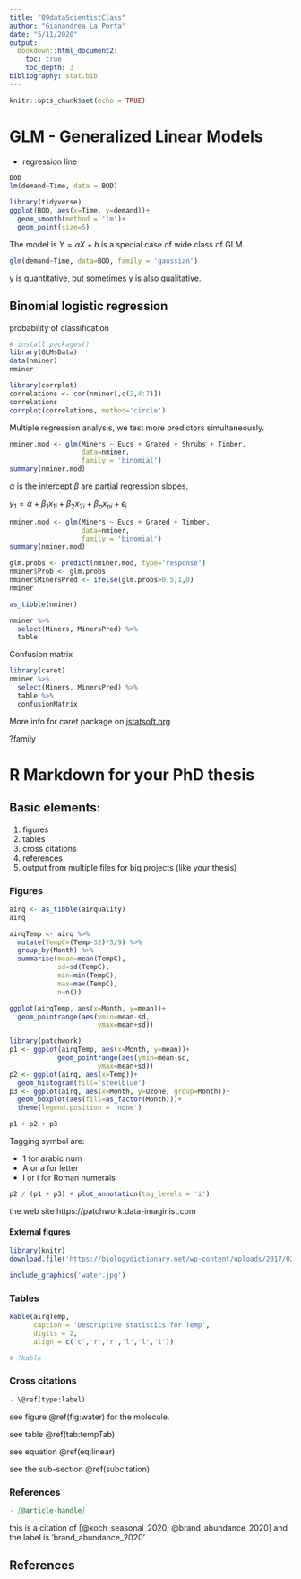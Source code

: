 ```yaml
---
title: "09dataScientistClass"
author: "Gianandrea La Porta"
date: "5/11/2020"
output: 
  bookdown::html_document2:
    toc: true
    toc_depth: 3
bibliography: stat.bib
---
```


```r
knitr::opts_chunk$set(echo = TRUE)
```

# GLM - Generalized Linear Models

- regression line

```r
BOD
lm(demand~Time, data = BOD)

library(tidyverse)
ggplot(BOD, aes(x=Time, y=demand))+
  geom_smooth(method = 'lm')+
  geom_point(size=5)
```

The model is $Y = aX + b$ is a special case of wide class of GLM.

```r
glm(demand~Time, data=BOD, family = 'gaussian')
```

y is quantitative, but sometimes y is also qualitative.

## Binomial logistic regression

probability of classification

```r
# install.packages()
library(GLMsData)
data(nminer)
nminer
```

```r
library(corrplot)
correlations <- cor(nminer[,c(2,4:7)])
correlations
corrplot(correlations, method='circle')
```

Multiple regression analysis, we test more predictors  simultaneously.

```r
nminer.mod <- glm(Miners ~ Eucs + Grazed + Shrubs + Timber,
                  data=nminer,
                  family = 'binomial')
summary(nminer.mod)
```

$\alpha$ is the intercept
$\beta$ are partial regression slopes.

$y_1 = \alpha + \beta_1 x_{1i} + \beta_2 x_{2i} + \beta_p x_{pi} + \epsilon_i$

```r
nminer.mod <- glm(Miners ~ Eucs + Grazed + Timber,
                  data=nminer,
                  family = 'binomial')
summary(nminer.mod)
```

```r
glm.probs <- predict(nminer.mod, type='response')
nminer$Prob <- glm.probs
nminer$MinersPred <- ifelse(glm.probs>0.5,1,0)
nminer

as_tibble(nminer)
```

```r
nminer %>% 
  select(Miners, MinersPred) %>% 
  table
```

Confusion matrix

```r
library(caret)
nminer %>% 
  select(Miners, MinersPred) %>% 
  table %>% 
  confusionMatrix
```

More info for caret package on [jstatsoft.org](https://www.jstatsoft.org)

?family

# R Markdown for your PhD thesis

## Basic elements:

1. figures
2. tables
3. cross citations
4. references
5. output from multiple files for big projects (like your thesis)


### Figures

```r
airq <- as_tibble(airquality)
airq

airqTemp <- airq %>% 
  mutate(TempC=(Temp-32)*5/9) %>% 
  group_by(Month) %>% 
  summarise(mean=mean(TempC),
            sd=sd(TempC),
            min=min(TempC),
            max=max(TempC),
            n=n())
```

```r
ggplot(airqTemp, aes(x=Month, y=mean))+
  geom_pointrange(aes(ymin=mean-sd,
                      ymax=mean+sd))
```

```r
library(patchwork)
p1 <- ggplot(airqTemp, aes(x=Month, y=mean))+
            geom_pointrange(aes(ymin=mean-sd,
                      ymax=mean+sd))
p2 <- ggplot(airq, aes(x=Temp))+
  geom_histogram(fill='steelblue')
p3 <- ggplot(airq, aes(x=Month, y=Ozone, group=Month))+
  geom_boxplot(aes(fill=as_factor(Month)))+
  theme(legend.position = 'none')

p1 + p2 + p3
```

Tagging symbol are:

- 1 for arabic num
- A or a for letter
- I or i for Roman numerals

```r
p2 / (p1 + p3) + plot_annotation(tag_levels = 'i')
```

the web site https://patchwork.data-imaginist.com

#### External figures

```r
library(knitr)
download.file('https://biologydictionary.net/wp-content/uploads/2017/02/Water-is-polar-molecule.jpg', 'water.jpg')
```

```r
include_graphics('water.jpg')
```

### Tables

```r
kable(airqTemp, 
      caption = 'Descriptive statistics for Temp',
      digits = 2,
      align = c('c','r','r','l','l','l'))

# ?kable
```

### Cross citations {#subcitation}

``` markdown
- \@ref(type:label)
```

see figure \@ref(fig:water) for the molecule.

see table \@ref(tab:tempTab)

\begin{equation}
y = a + bx (\#eq:linear)
\end{equation}

see equation \@ref(eq:linear)

see the sub-section \@ref(subcitation)

### References

``` markdown
- [@article-handle]
```

this is a citation of [@koch_seasonal_2020; @brand_abundance_2020] and the label is 'brand_abundance_2020'

## References

<div id='refs'></div>